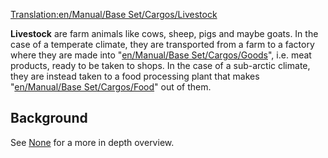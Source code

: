 [[Translation:en/Manual/Base Set/Cargos/Livestock]]
{{ru/Перевод|en/Manual/Base Set/Cargos/Livestock|0}}

{{en/Manual/Base Set/Cargos/Cargo|name=Livestock
|image=en/Manual/Base Set/Cargos/Livestock.png
|produced=[[en/Manual/Base Set/Industries/Farm]]
|accepted=[[en/Manual/Base Set/Industries/Factory]] (template), <br/>[[en/Manual/Base Set/Industries/Food Processing Plant]] (sub-arctic)
}}

'''Livestock''' are farm animals like cows, sheep, pigs and maybe goats. In the case of a temperate climate, they are transported from a farm to a factory where they are made into "[[en/Manual/Base Set/Cargos/Goods]]", i.e. meat products, ready to be taken to shops. In the case of a sub-arctic climate, they are instead taken to a food processing plant that makes "[[en/Manual/Base Set/Cargos/Food]]" out of them.

== Background ==
See [https://www.wikipedia.org/wiki/Livestock None] for a more in depth overview.